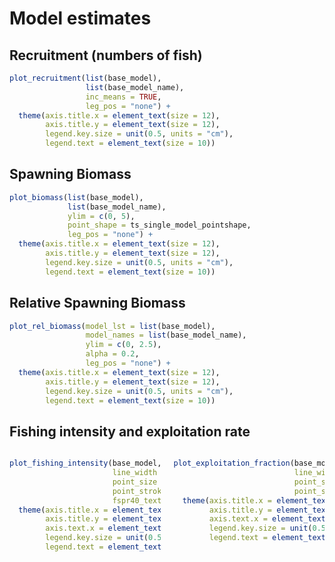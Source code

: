 # Model estimates

## Recruitment (numbers of fish)

```r

plot_recruitment(list(base_model),
                 list(base_model_name),
                 inc_means = TRUE,
                 leg_pos = "none") +
  theme(axis.title.x = element_text(size = 12),
        axis.title.y = element_text(size = 12),
        legend.key.size = unit(0.5, units = "cm"),
        legend.text = element_text(size = 10))
```

## Spawning Biomass

```r

plot_biomass(list(base_model),
             list(base_model_name),
             ylim = c(0, 5),
             point_shape = ts_single_model_pointshape,
             leg_pos = "none") +
  theme(axis.title.x = element_text(size = 12),
        axis.title.y = element_text(size = 12),
        legend.key.size = unit(0.5, units = "cm"),
        legend.text = element_text(size = 10))
```

## Relative Spawning Biomass

```r

plot_rel_biomass(model_lst = list(base_model),
                 model_names = list(base_model_name),
                 ylim = c(0, 2.5),
                 alpha = 0.2,
                 leg_pos = "none") +
  theme(axis.title.x = element_text(size = 12),
        axis.title.y = element_text(size = 12),
        legend.key.size = unit(0.5, units = "cm"),
        legend.text = element_text(size = 10))
```

## Fishing intensity and exploitation rate
:::::: {.columns}
::: {.column width="50%"}
<!-- \center Relative fishing intensity \center -->
```r

plot_fishing_intensity(base_model,
                       line_width = 0.5,
                       point_size = 1.5,
                       point_stroke = 1,
                       fspr40_text_x = 1970) +
  theme(axis.title.x = element_text(size = 10),
        axis.title.y = element_text(size = 10),
        axis.text.x = element_text(size = 8),
        legend.key.size = unit(0.5, units = "cm"),
        legend.text = element_text(size = 10))
```

:::

::: {.column width="50%"}
<!-- \center Exploitation rate \center -->
```r

plot_exploitation_fraction(base_model,
                           line_width = 0.5,
                           point_size = 1.5,
                           point_stroke = 1) +
  theme(axis.title.x = element_text(size = 10),
        axis.title.y = element_text(size = 10),
        axis.text.x = element_text(size = 8),
        legend.key.size = unit(0.5, units = "cm"),
        legend.text = element_text(size = 10))
```

:::
::::::

